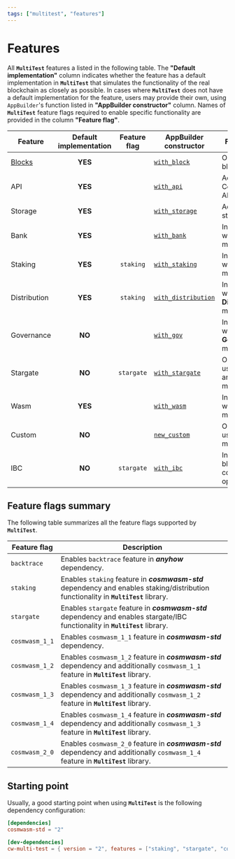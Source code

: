 ```yaml
---
tags: ["multitest", "features"]
---
```


# Features

All **`MultiTest`** features a listed in the following table. The **"Default implementation"**
column indicates whether the feature has a default implementation in **`MultiTest`** that simulates
the functionality of the real blockchain as closely as possible. In cases where **`MultiTest`** does
not have a default implementation for the feature, users may provide their own, using `AppBuilder`'s
function listed in **"AppBuilder constructor"** column. Names of **`MultiTest`** feature flags
required to enable specific functionality are provided in the column **"Feature flag"**.

| Feature          | Default<br/>implementation | Feature<br/>flag | AppBuilder<br/>constructor                           | Functionality                                      |
| ---------------- | :------------------------: | :--------------: | ---------------------------------------------------- | -------------------------------------------------- |
| [Blocks](blocks) |          **YES**           |                  | [`with_block`](app-builder#with_block)               | Operations on blocks.                              |
| API              |          **YES**           |                  | [`with_api`](app-builder#with_api)                   | Access to CosmWasm API.                            |
| Storage          |          **YES**           |                  | [`with_storage`](app-builder#with_storage)           | Access to storage.                                 |
| Bank             |          **YES**           |                  | [`with_bank`](app-builder#with_bank)                 | Interactions with **Bank** module.                 |
| Staking          |          **YES**           |    `staking`     | [`with_staking`](app-builder#with_staking)           | Interactions with **Staking** module.              |
| Distribution     |          **YES**           |    `staking`     | [`with_distribution`](app-builder#with_distribution) | Interactions with **Distribution** module.         |
| Governance       |           **NO**           |                  | [`with_gov`](app-builder#with_gov)                   | Interactions with **Governance** module.           |
| Stargate         |           **NO**           |    `stargate`    | [`with_stargate`](app-builder#with_stargate)         | Operations using `Stargate` and/or `Any` messages. |
| Wasm             |          **YES**           |                  | [`with_wasm`](app-builder#with_wasm)                 | Interactions with **Wasm** module.                 |
| Custom           |           **NO**           |                  | [`new_custom`](app-builder#new_custom)               | Operations using custom module.                    |
| IBC              |           **NO**           |    `stargate`    | [`with_ibc`](app-builder#with_ibc)                   | Inter-blockchain communication operations.         |

## Feature flags summary

The following table summarizes all the feature flags supported by **`MultiTest`**.

| Feature flag   | Description                                                                                                                           |
| -------------- | ------------------------------------------------------------------------------------------------------------------------------------- |
| `backtrace`    | Enables `backtrace` feature in _**anyhow**_ dependency.                                                                               |
| `staking`      | Enables `staking` feature in _**cosmwasm-std**_ dependency and enables staking/distribution functionality in **`MultiTest`** library. |
| `stargate`     | Enables `stargate` feature in _**cosmwasm-std**_ dependency and enables stargate/IBC functionality in **`MultiTest`** library.        |
| `cosmwasm_1_1` | Enables `cosmwasm_1_1` feature in _**cosmwasm-std**_ dependency.                                                                      |
| `cosmwasm_1_2` | Enables `cosmwasm_1_2` feature in _**cosmwasm-std**_ dependency and additionally `cosmwasm_1_1` feature in **`MultiTest`** library.   |
| `cosmwasm_1_3` | Enables `cosmwasm_1_3` feature in _**cosmwasm-std**_ dependency and additionally `cosmwasm_1_2` feature in **`MultiTest`** library.   |
| `cosmwasm_1_4` | Enables `cosmwasm_1_4` feature in _**cosmwasm-std**_ dependency and additionally `cosmwasm_1_3` feature in **`MultiTest`** library.   |
| `cosmwasm_2_0` | Enables `cosmwasm_2_0` feature in _**cosmwasm-std**_ dependency and additionally `cosmwasm_1_4` feature in **`MultiTest`** library.   |

## Starting point

Usually, a good starting point when using **`MultiTest`** is the following dependency configuration:

```toml filename="Cargo.toml"
[dependencies]
cosmwasm-std = "2"

[dev-dependencies]
cw-multi-test = { version = "2", features = ["staking", "stargate", "cosmwasm_2_0"] }
```
